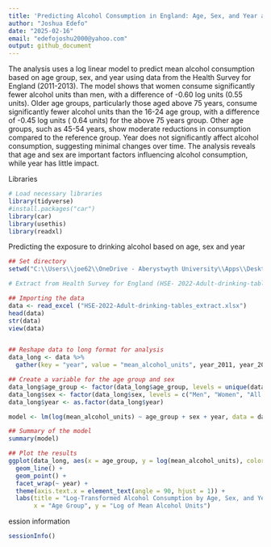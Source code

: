 ---
title: 'Predicting Alcohol Consumption in England: Age, Sex, and Year as major Influencers'
author: "Joshua Edefo"
date: "2025-02-16"
email: "edefojoshu2000@yahoo.com"
output: github_document
---
The analysis uses a log linear model to predict mean alcohol consumption based on age group, sex, and year using data from the Health Survey for England (2011-2013). The model shows that women consume significantly fewer alcohol units than men, with a difference of -0.60 log units (0.55 units). Older age groups, particularly those aged above 75 years, consume significantly fewer alcohol units than the 16-24 age group, with a difference of -0.45 log units ( 0.64 units) for the above 75 years group. Other age groups, such as 45-54 years, show moderate reductions in consumption compared to the reference group. Year does not significantly affect alcohol consumption, suggesting minimal changes over time. The analysis reveals that age and sex are important factors influencing alcohol consumption, while year has little impact.

Libraries
```{r a, message=FALSE}
# Load necessary libraries
library(tidyverse)
#install.packages("car")
library(car)
library(usethis)
library(readxl)
```

Predicting the exposure to drinking alcohol based on age, sex and year

```{r b}
## Set directory
setwd("C:\\Users\\joe62\\OneDrive - Aberystwyth University\\Apps\\Desktop\\Destop Folder\\R code\\Extract from Health Survey for England")

# Extract from Health Survey for England (HSE- 2022-Adult-drinking-table)

## Importing the data
data <- read_excel ("HSE-2022-Adult-drinking-tables_extract.xlsx")
head(data)
str(data)
view(data)


## Reshape data to long format for analysis
data_long <- data %>%
  gather(key = "year", value = "mean_alcohol_units", year_2011, year_2012, year_2013)

## Create a variable for the age group and sex
data_long$age_group <- factor(data_long$age_group, levels = unique(data_long$age_group))
data_long$sex <- factor(data_long$sex, levels = c("Men", "Women", "All adults"))
data_long$year <- as.factor(data_long$year)

model <- lm(log(mean_alcohol_units) ~ age_group + sex + year, data = data_long)

## Summary of the model
summary(model)

## Plot the results 
ggplot(data_long, aes(x = age_group, y = log(mean_alcohol_units), color = sex, group = interaction(sex, year))) +
  geom_line() +
  geom_point() +
  facet_wrap(~ year) +
  theme(axis.text.x = element_text(angle = 90, hjust = 1)) +
  labs(title = "Log-Transformed Alcohol Consumption by Age, Sex, and Year", 
       x = "Age Group", y = "Log of Mean Alcohol Units")

```

ession information

```{r c}
sessionInfo()
```


